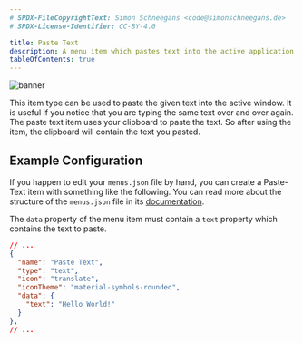 ```yaml
---
# SPDX-FileCopyrightText: Simon Schneegans <code@simonschneegans.de>
# SPDX-License-Identifier: CC-BY-4.0

title: Paste Text
description: A menu item which pastes text into the active application.
tableOfContents: true
---
```



![banner](../../assets/img/type-paste-text.png)

<Intro>
This item type can be used to paste the given text into the active window.
It is useful if you notice that you are typing the same text over and over again.
</Intro>

<Aside type="note">
  The paste text item uses your clipboard to paste the text.
  So after using the item, the clipboard will contain the text you pasted.
</Aside>

## <Icon name="solar:settings-bold-duotone" class="inline-icon" /> Example Configuration

If you happen to edit your `menus.json` file by hand, you can create a Paste-Text item with something like the following.
You can read more about the structure of the `menus.json` file in its [documentation](/config-files).

The `data` property of the menu item must contain a `text` property which contains the text to paste.

```json title="menus.json"
// ...
{
  "name": "Paste Text",
  "type": "text",
  "icon": "translate",
  "iconTheme": "material-symbols-rounded",
  "data": {
    "text": "Hello World!"
  }
},
// ...
```